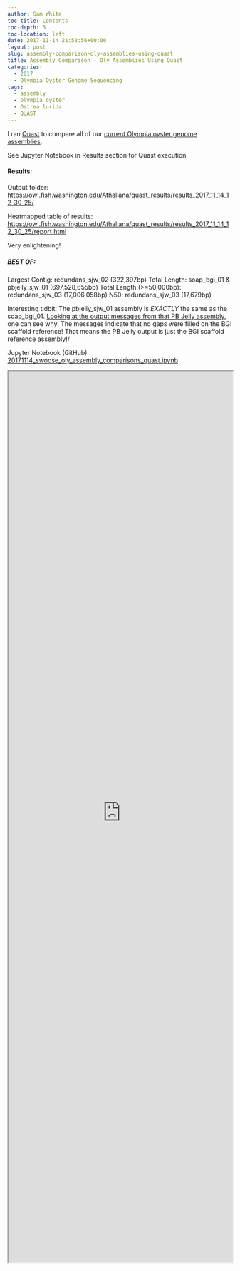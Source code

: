 ```yaml
---
author: Sam White
toc-title: Contents
toc-depth: 5
toc-location: left
date: 2017-11-14 21:52:56+00:00
layout: post
slug: assembly-comparison-oly-assemblies-using-quast
title: Assembly Comparison - Oly Assemblies Using Quast
categories:
  - 2017
  - Olympia Oyster Genome Sequencing
tags:
  - assembly
  - olympia oyster
  - Ostrea lurida
  - QUAST
---
```


I ran [Quast](https://www.google.com/url?sa=t&rct=j&q=&esrc=s&source=web&cd=1&cad=rja&uact=8&ved=0ahUKEwi95amNgr_XAhUD5mMKHW2rBokQFggoMAA&url=http%3A%2F%2Fbioinf.spbau.ru%2Fquast&usg=AOvVaw0OyuiM-DifNnfgvPWp7eZC) to compare all of our [current Olympia oyster genome assemblies](https://github.com/RobertsLab/project-olympia.oyster-genomic/wiki/Genome-Assemblies/944271d96a4dc5d3ab12ffea92f0584682ddd115).

See Jupyter Notebook in Results section for Quast execution.



#### Results:



Output folder: [https://owl.fish.washington.edu/Athaliana/quast_results/results_2017_11_14_12_30_25/](http://owl.fish.washington.edu/Athaliana/quast_results/results_2017_11_14_12_30_25/)

Heatmapped table of results: [https://owl.fish.washington.edu/Athaliana/quast_results/results_2017_11_14_12_30_25/report.html](http://owl.fish.washington.edu/Athaliana/quast_results/results_2017_11_14_12_30_25/report.html)

Very enlightening!



##### BEST OF:



Largest Contig: redundans_sjw_02 (322,397bp)
Total Length: soap_bgi_01 & pbjelly_sjw_01 (697,528,655bp)
Total Length (>=50,000bp): redundans_sjw_03 (17,006,058bp)
N50: redundans_sjw_03 (17,679bp)

Interesting tidbit: The pbjelly_sjw_01 assembly is _EXACTLY_ the same as the soap_bgi_01. [Looking at the output messages from that PB Jelly assembly](https://robertslab.github.io/sams-notebook/posts/2017/2017-11-14-genome-assembly-olympia-oyster-illumina-pacbio-using-pb-jelly-wbgi-scaffold-assembly/), one can see why. The messages indicate that no gaps were filled on the BGI scaffold reference! That means the PB Jelly output is just the BGI scaffold reference assembly!/

Jupyter Notebook (GitHub): [20171114_swoose_oly_assembly_comparisons_quast.ipynb](https://github.com/sr320/LabDocs/blob/master/jupyter_nbs/sam/20171114_swoose_oly_assembly_comparisons_quast.ipynb)

<iframe src="https://render.githubusercontent.com/view/ipynb?commit=44b604d7e596db34cba3d653659a5cfe35a96d0f&enc_url=68747470733a2f2f7261772e67697468756275736572636f6e74656e742e636f6d2f73723332302f4c6162446f63732f343462363034643765353936646233346362613364363533363539613563666533356139366430662f6a7570797465725f6e62732f73616d2f32303137313131345f73776f6f73655f6f6c795f617373656d626c795f636f6d70617269736f6e735f71756173742e6970796e62&nwo=sr320%2FLabDocs&path=jupyter_nbs%2Fsam%2F20171114_swoose_oly_assembly_comparisons_quast.ipynb&repository_id=13746500&repository_type=Repository#918509d6-4e5d-418d-8ebe-1593f5dc8483" width="100%" height="2000" scrolling="yes"></iframe>
